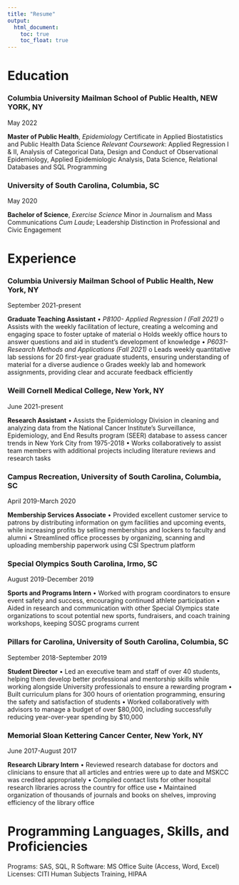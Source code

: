 ```yaml
---
title: "Resume"
output: 
  html_document:
    toc: true
    toc_float: true
---
```



# Education


### Columbia University Mailman School of Public Health, NEW YORK, NY               		 	         
May 2022

**Master of Public Health**, *Epidemiology* 
  Certificate in Applied Biostatistics and Public Health Data Science 
*Relevant Coursework*: Applied Regression I & II, Analysis of Categorical Data, 
Design and Conduct of Observational Epidemiology, Applied Epidemiologic Analysis,
Data Science, Relational Databases and SQL Programming

### University of South Carolina, Columbia, SC					   
May 2020

**Bachelor of Science**, *Exercise Science* 
  Minor in Journalism and Mass Communications
*Cum Laude*; Leadership Distinction in Professional and Civic Engagement

# Experience

### Columbia Universiy Mailman School of Public Health, New York, NY					                    
September 2021-present

**Graduate Teaching Assistant**
• *P8100- Applied Regression I (Fall 2021)*
  o Assists with the weekly facilitation of lecture, creating a welcoming and 
    engaging space to foster uptake of material
  o Holds weekly office hours to answer questions and aid in student’s 
    development of knowledge
• *P6031- Research Methods and Applications (Fall 2021)*
  o Leads weekly quantitative lab sessions for 20 first-year graduate students, 
    ensuring understanding of material for a diverse audience
  o Grades weekly lab and homework assignments, providing clear and accurate 
    feedback efficiently

### Weill Cornell Medical College, New York, NY						                
June 2021-present

**Research Assistant**
•	Assists the Epidemiology Division in cleaning and analyzing data from the 
  National Cancer Institute’s Surveillance, Epidemiology, and End Results 
  program (SEER) database to assess cancer trends in New York City from 
  1975-2018
•	Works collaboratively to assist team members with additional projects 
  including literature reviews and research tasks


### Campus Recreation, University of South Carolina, Columbia, SC				     
April 2019-March 2020

**Membership Services Associate**
• Provided excellent customer service to patrons by distributing information on 
  gym facilities and upcoming events, while increasing profits by selling 
  memberships and lockers to faculty and alumni
• Streamlined office processes by organizing, scanning and uploading membership 
  paperwork using CSI Spectrum platform


### Special Olympics South Carolina, Irmo, SC		           
August 2019-December 2019

**Sports and Programs Intern**
•	Worked with program coordinators to ensure event safety and success, 
  encouraging continued athlete participation
•	Aided in research and communication with other Special Olympics state 
  organizations to scout potential new sports, fundraisers, and coach training 
  workshops, keeping SOSC programs current


### Pillars for Carolina, University of South Carolina, Columbia, SC									     
September 2018-September 2019

**Student Director**
•	Led an executive team and staff of over 40 students, helping them develop 
  better professional and mentorship skills while working alongside University 
  professionals to ensure a rewarding program
•	Built curriculum plans for 300 hours of orientation programming, ensuring the 
  safety and satisfaction of students
•	Worked collaboratively with advisors to manage a budget of over $80,000, 
  including successfully reducing year-over-year spending by $10,000

### Memorial Sloan Kettering Cancer Center, New York, NY									     
June 2017-August 2017

**Research Library Intern**
•	Reviewed research database for doctors and clinicians to ensure that all 
  articles and entries were up to date and MSKCC was credited appropriately
•	Compiled contact lists for other hospital research libraries across the 
  country for office use
•	Maintained organization of thousands of journals and books on shelves, 
  improving efficiency of the library office


# Programming Languages, Skills, and Proficiencies

Programs: SAS, SQL, R
Software: MS Office Suite (Access, Word, Excel)
Licenses: CITI Human Subjects Training, HIPAA 




